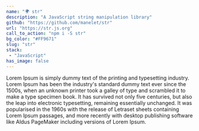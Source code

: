 ```yaml
---
name: "🌍 str"
description: "A JavaScript string manipulation library"
github: "https://github.com/manelet/str"
url: "https://str.js.org"
call_to_action: "npm i -S str"
bg_color: "#FF9671"
slug: "str"
stack:
 - "JavaScript"
has_image: false
---
```

Lorem Ipsum is simply dummy text of the printing and typesetting industry. Lorem Ipsum has been the industry's standard dummy text ever since the 1500s, when an unknown printer took a galley of type and scrambled it to make a type specimen book. It has survived not only five centuries, but also the leap into electronic typesetting, remaining essentially unchanged. It was popularised in the 1960s with the release of Letraset sheets containing Lorem Ipsum passages, and more recently with desktop publishing software like Aldus PageMaker including versions of Lorem Ipsum.